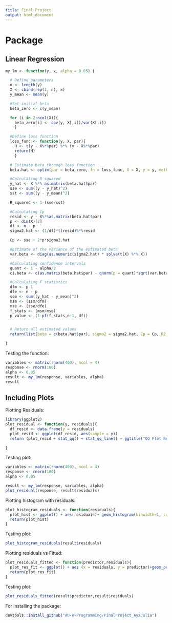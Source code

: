 ```yaml
---
title: Final Project
output: html_document
---
```


# Package

## Linear Regression

```r
my_lm <- function(y, x, alpha = 0.05) {

  # Define parameters
  n <- length(y)
  X <- cbind(rep(1, n), x)
  y_mean <- mean(y)

  #Set initial beta
  beta_zero <- c(y_mean)

  for (i in 2:ncol(X)){
    beta_zero[i] <- cov(y, X[,i])/var(X[,i])
    }

  #Define loss function
  loss_func <- function(y, X, par){
    H <- t(y - X%*%par) %*% (y - X%*%par)
    return(H)
    }

  # Estimate beta through loss function
  beta.hat <- optim(par = beta_zero, fn = loss_func, X = X, y = y, method = "BFGS")

  #Calculating R squared
  y_hat <- X %*% as.matrix(beta.hat$par)
  sse <- sum((y - y_hat)^2)
  sst <- sum((y - y_mean)^2)

  R_squared <- 1-(sse/sst)

  #Calculating Cp
  resid <- y - X%*%as.matrix(beta.hat$par)
  p <- dim(X)[2]
  df <- n - p
  sigma2.hat <- (1/df)*t(resid)%*%resid

  Cp <- sse + 2*p*sigma2.hat

  #Estimate of the variance of the estimated beta
  var.beta <- diag(as.numeric(sigma2.hat) * solve(t(X) %*% X))

  #Calculating confidence intervals
  quant <- 1 - alpha/2
  ci.beta <- c(as.matrix(beta.hat$par) - qnorm(p = quant)*sqrt(var.beta), as.matrix(beta.hat$par)+ qnorm(p = quant)*sqrt(var.beta))

  #Calculating F statistics
  dfm <- p-1
  dfe <- n - p
  ssm <- sum((y_hat - y_mean)^2)
  msm <- (ssm/dfm)
  mse <- (sse/dfe)
  f_stats <- (msm/mse)
  p_value <- (1-pf(f_stats,n-1, df))


  # Return all estimated values
  return(list(beta = c(beta.hat$par), sigma2 = sigma2.hat, Cp = Cp, R2 = R_squared, ci = ci.beta, f_statistic = f_stats, p_value = p_value, residuals = c(resid), predictor = c(y_hat)))

}
```

Testing the function:

```r
variables <- matrix(rnorm(400), ncol = 4)
response <- rnorm(100)
alpha <- 0.05
result <- my_lm(response, variables, alpha)
result
```

## Including Plots

Plotting Residuals:
```r
library(ggplot2)
plot_residual <- function(y, residuals){
  df_resid <- data.frame(y = residuals)
  plot_resid <- ggplot(df_resid, aes(sample = y))
  return (plot_resid + stat_qq() + stat_qq_line() + ggtitle("QQ Plot Residuals"))

}
```

Testing plot:

```r
variables <- matrix(rnorm(400), ncol = 4)
response <- rnorm(100)
alpha <- 0.05

result <- my_lm(response, variables, alpha)
plot_residual(response, result$residuals)
```



Plotting histogram with residuals:
```r
plot_histogram_residuals <- function(residuals){
  plot_hist <- ggplot() + aes(residuals)+ geom_histogram(binwidth=1, colour="black", fill="white")
  return(plot_hist)
}
```

Testing plot:
```r
plot_histogram_residuals(result$residuals)
```

Plotting residuals vs Fitted:
```r
plot_residuals_fitted <- function(predictor,residuals){
  plot_res_fit <- ggplot() + aes (x = residuals, y = predictor)+geom_point()
  return(plot_res_fit)
}
```

Testing plot:
```r
plot_residuals_fitted(result$predictor,result$residuals)
```

For installing the package:
```r
devtools::install_github("AU-R-Programming/FinalProject_AyaJulia")
```
